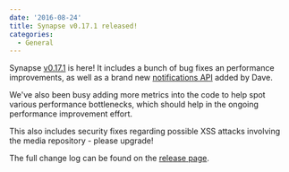 ```yaml
---
date: '2016-08-24'
title: Synapse v0.17.1 released!
categories:
  - General
---
```


Synapse <a href="https://github.com/matrix-org/synapse/releases/tag/v0.17.1">v0.17.1</a> is here! It includes a bunch of bug fixes an performance improvements, as well as a brand new <a href="https://github.com/matrix-org/synapse/pull/1028">notifications API</a> added by Dave.

We've also been busy adding more metrics into the code to help spot various performance bottlenecks, which should help in the ongoing performance improvement effort.

This also includes security fixes regarding possible XSS attacks involving the media repository - please upgrade!

The full change log can be found on the <a href="https://github.com/matrix-org/synapse/releases/tag/v0.17.1">release page</a>.